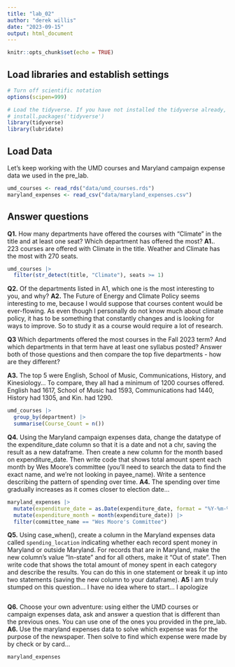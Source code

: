 ```yaml
---
title: "lab_02"
author: "derek willis"
date: "2023-09-15"
output: html_document
---
```


```r
knitr::opts_chunk$set(echo = TRUE)
```

## Load libraries and establish settings

```r
# Turn off scientific notation
options(scipen=999)

# Load the tidyverse. If you have not installed the tidyverse already, remove the # from the next line and run it first.  
# install.packages('tidyverse')
library(tidyverse)
library(lubridate)
```

## Load Data

Let's keep working with the UMD courses and Maryland campaign expense data we used in the pre_lab.

```r
umd_courses <- read_rds("data/umd_courses.rds")
maryland_expenses <- read_csv("data/maryland_expenses.csv")
```

## Answer questions

**Q1.** How many departments have offered the courses with "Climate" in the title and at least one seat? Which department has offered the most? **A1.**. 223 courses are offered with Climate in the title. Weather and Climate has the most with 270 seats.

```r
umd_courses |>
  filter(str_detect(title, "Climate"), seats >= 1)

```

**Q2.** Of the departments listed in A1, which one is the most interesting to you, and why? 
**A2.** The Future of Energy and Climate Policy seems interesting to me, because I would suppose that courses content would be ever-flowing. As even though I personally do not know much about climate policy, it has to be something that constantly changes and is looking for ways to improve. So to study it as a course would require a lot of research.

**Q3** Which departments offered the most courses in the Fall 2023 term? And which departments in that term have at least one syllabus posted? Answer both of those questions and then compare the top five departments - how are they different?

**A3.** The top 5 were English, School of Music, Communications, History, and Kinesiology... To compare, they all had a minimum of 1200 courses offered. English had 1617, School of Music had 1593, Communications had 1440, History had 1305, and Kin. had 1290.

```r
umd_courses |>
  group_by(department) |>
  summarise(Course_Count = n())
```

**Q4.** Using the Maryland campaign expenses data, change the datatype of the expenditure_date column so that it is a date and not a chr, saving the result as a new dataframe. Then create a new column for the month based on expenditure_date. Then write code that shows total amount spent each month by Wes Moore's committee (you'll need to search the data to find the exact name, and we're not looking in payee_name). Write a sentence describing the pattern of spending over time. 
**A4.** The spending over time gradually increases as it comes closer to election date...

```r
maryland_expenses |>
  mutate(expenditure_date = as.Date(expenditure_date, format = "%Y-%m-%d")) |>
  mutate(expenditure_month = month(expenditure_date)) |>
  filter(committee_name == "Wes Moore's Committee")

```

**Q5.** Using case_when(), create a column in the Maryland expenses data called `spending_location` indicating whether each record spent money in Maryland or outside Maryland. For records that are in Maryland, make the new column's value "In-state" and for all others, make it "Out of state". Then write code that shows the total amount of money spent in each category and describe the results. You can do this in one statement or break it up into two statements (saving the new column to your dataframe).
**A5** I am truly stumped on this question... I have no idea where to start... I apologize

```r




```

**Q6.** Choose your own adventure: using either the UMD courses or campaign expenses data, ask and answer a question that is different than the previous ones. You can use one of the ones you provided in the pre_lab. 
**A6.** Use the maryland expenses data to solve which expense was for the purpose of the newspaper. Then solve to find which expense were made by by check or by card...

```r
maryland_expenses
```
